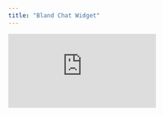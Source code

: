 ```yaml
---
title: "Bland Chat Widget"
---
```


<div style={{ position: "relative", paddingBottom: "56.25%", height: 0 }}>
  <iframe
    src="https://www.loom.com/embed/3e6f891e1ecf4bbaaaef20b912c98297"
    frameBorder="0"
    webkitallowfullscreen="true"
    mozallowfullscreen="true"
    allowFullScreen
    style={{ position: "absolute", top: 0, left: 0, width: "100%", height: "100%" }}
  />
</div>

Want to see the chat widget in action? Watch this quick demo that shows you how the Bland AI Chat Widget on your website. In just a few minutes, you'll learn how to add powerful AI chat capabilities to enhance your user experience. You can set up the agent with a pathway ID, which can be found in the [Bland Dashboard](https://app.bland.ai/dashboard/convo-pathways).

## Installation

To add the Bland Chat Widget to your website, add the following code to your HTML:

```html
<script src="https://cdn.jsdelivr.net/gh/CINTELLILABS/bland-client-js-sdk@main/dist/lib/chat-widget.js"></script>
<script>
  window.BLAND_CHAT_CONFIG = {
    pathwayId: "your-pathway-id",
    // Optional configurations:
    position: "bottom-right",     // Options: bottom-right (default), bottom-left, top-right, top-left
    offset: { x: 20, y: 20 },     // Custom offset from the edge
    primaryColor: "#151515",      // Custom color for the widget
    buttonBackgroundColor: "#151515", // Custom color for the chat button
    headerBackgroundColor: "#151515", // Custom color for the header
    chatTitle: "Chat Support",    // Custom title for the chat window
    iconUrl: "https://example.com/icon.svg", // Custom icon for the chat button
    headerLogoUrl: "https://example.com/logo.svg", // Custom logo for the header
    width: 350,                   // Width of the chat container in pixels
    height: 500,                  // Height of the chat container in pixels
    buttonSize: 60               // Size of the chat button in pixels
  };
</script>
```

## Configuration Options

The chat widget can be customized using the following configuration options:

| Option | Type | Default | Description |
|--------|------|---------|-------------|
| `pathwayId` | string | Required | The ID of the pathway to use for chat |
| `position` | string | "bottom-right" | Widget position on screen |
| `offset` | object | `{ x: 20, y: 20 }` | Custom offset from screen edge |
| `primaryColor` | string | "#151515" | Main widget color |
| `buttonBackgroundColor` | string | "#151515" | Chat button background color |
| `headerBackgroundColor` | string | "#151515" | Chat header background color |
| `chatTitle` | string | "Chat Support" | Title shown in chat window |
| `iconUrl` | string | - | Custom chat button icon URL |
| `headerLogoUrl` | string | - | Custom header logo URL |
| `width` | number | 350 | Chat container width |
| `height` | number | 500 | Chat container height |
| `buttonSize` | number | 60 | Chat button diameter |